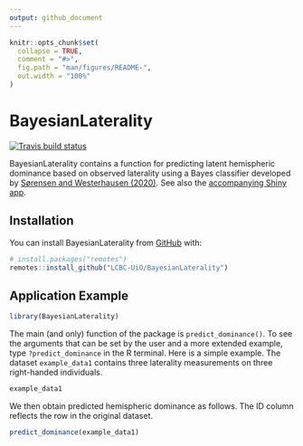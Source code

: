 ```yaml
---
output: github_document
---
```


<!-- README.md is generated from README.Rmd. Please edit that file -->

```r
knitr::opts_chunk$set(
  collapse = TRUE,
  comment = "#>",
  fig.path = "man/figures/README-",
  out.width = "100%"
)
```

# BayesianLaterality

<!-- badges: start -->
[![Travis build status](https://travis-ci.org/LCBC-UiO/BayesianLaterality.svg?branch=master)](https://travis-ci.org/LCBC-UiO/BayesianLaterality)
<!-- badges: end -->

BayesianLaterality contains a function for predicting latent hemispheric dominance based on observed laterality using a Bayes classifier developed by [Sørensen and Westerhausen (2020)](https://doi.org/10.1080/1357650X.2020.1769124). See also the [accompanying Shiny app](https://osorensen.shinyapps.io/BayesianLateralityApp/).

## Installation


You can install BayesianLaterality from [GitHub](https://github.com/) with:

``` r
# install.packages("remotes")
remotes::install_github("LCBC-UiO/BayesianLaterality")
```


## Application Example

```r
library(BayesianLaterality)
```


The main (and only) function of the package is `predict_dominance()`. To see the arguments that can be set by the user and a more extended example, type `?predict_dominance` in the R terminal. Here is a simple example. The dataset `example_data1` contains three laterality measurements on three right-handed individuals.

```r
example_data1
```

We then obtain predicted hemispheric dominance as follows. The ID column reflects the row in the original dataset.

```r
predict_dominance(example_data1)
```


